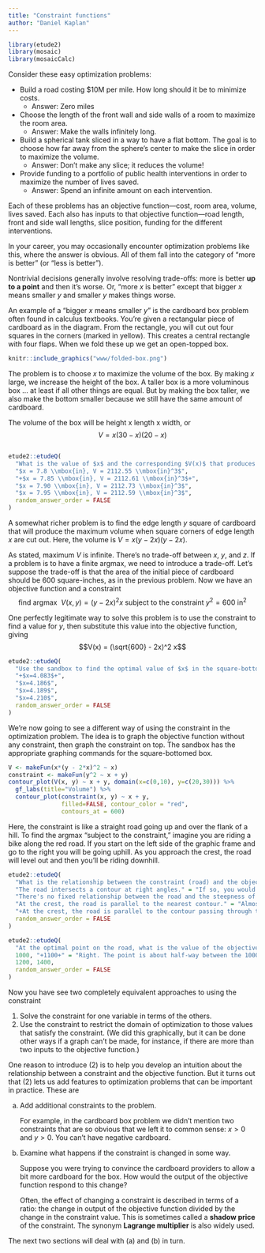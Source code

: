 ```yaml
---
title: "Constraint functions"
author: "Daniel Kaplan"
---
```


```r
library(etude2)
library(mosaic)
library(mosaicCalc)
```

Consider these easy optimization problems:

- Build a road costing $10M per mile. How long should it be to minimize costs.
    * Answer: Zero miles
- Choose the length of the front wall and side walls of a room to maximize the room area.
    * Answer: Make the walls infinitely long.
- Build a spherical tank sliced in a way to have a flat bottom. The goal is to choose how far away from the sphere's center to make the slice in order to maximize the volume. 
    * Answer: Don't make any slice; it reduces the volume!
- Provide funding to a portfolio of public health interventions in order to maximize the number of lives saved.
    * Answer: Spend an infinite amount on each intervention.
    
Each of these problems has an objective function---cost, room area, volume, lives saved. Each also has inputs to that objective function---road length, front and side wall lengths, slice position, funding for the different interventions.

In your career, you may occasionally encounter optimization problems like this, where the answer is obvious. All of them fall into the category of "more is better" (or "less is better"). 

Nontrivial decisions generally involve resolving trade-offs: more is better **up to a point** and then it's worse. Or, "more $x$ is better" except that bigger $x$ means smaller $y$ and smaller $y$ makes things worse. 

An example of a "bigger $x$ means smaller $y$" is the cardboard box problem often found in calculus textbooks. You're given a rectangular piece of cardboard as in the diagram. From the rectangle, you will cut out four squares in the corners (marked in yellow). This creates a central rectangle with four flaps. When we fold these up we get an open-topped box.

```r
knitr::include_graphics("www/folded-box.png")
```

The problem is to choose $x$ to maximize the volume of the box.  By making $x$ large, we increase the height of the box. A taller box is a more voluminous box ... at least if all other things are equal. But by making the box taller, we also make the bottom smaller because we still have the same amount of cardboard. 

The volume of the box will be height x length x width, or 
$$V = x (30-x) (20-x)$$
```r




```

```r
etude2::etudeQ(
  "What is the value of $x$ and the corresponding $V(x)$ that produces the maximum volume for the box? You can use the sandbox for your calculations (make sure your parentheses match the provided equation).", 
  "$x = 7.8 \\mbox{in}, V = 2112.55 \\mbox{in}^3$",
  "+$x = 7.85 \\mbox{in}, V = 2112.61 \\mbox{in}^3$+",
  "$x = 7.90 \\mbox{in}, V = 2112.73 \\mbox{in}^3$",
  "$x = 7.95 \\mbox{in}, V = 2112.59 \\mbox{in}^3$",
  random_answer_order = FALSE
)
```

A somewhat richer problem is to find the edge length $y$ square of cardboard that will produce the maximum volume when square corners of edge length $x$ are cut out. Here, the volume is $V = x(y-2x)(y-2x)$.

As stated, maximum $V$ is infinite. There's no trade-off between $x$, $y$, and $z$. If a problem is to have a finite argmax, we need to introduce a trade-off. Let's suppose the trade-off is that the area of the initial piece of cardboard should be 600 square-inches, as in the previous problem. Now we have an objective function and a constraint $$\mbox{find argmax}\ \ V(x,y) = (y-2x)^2 x\  \mbox{subject to the constraint}\  y^2 = 600\ \mbox{in}^2$$ 

One perfectly legitimate way to solve this problem is to use the constraint to find a value for $y$, then substitute this value into the objective function, giving $$V(x) = (\sqrt{600} - 2x)^2 x$$

```r
etude2::etudeQ(
  "Use the sandbox to find the optimal value of $x$ in the square-bottomed box problem. Which of these is it?",
  "+$x=4.083$+",
  "$x=4.186$",
  "$x=4.189$",
  "$x=4.210$",
  random_answer_order = FALSE
)
```

We're now going to see a different way of using the constraint in the optimization problem. The idea is to graph the objective function without any constraint, then graph the constraint on top. The sandbox has the appropriate graphing commands for the  square-bottomed box.

```r
V <- makeFun(x*(y - 2*x)^2 ~ x)
constraint <- makeFun(y^2 ~ x + y)
contour_plot(V(x, y) ~ x + y, domain(x=c(0,10), y=c(20,30))) %>%
  gf_labs(title="Volume") %>%
  contour_plot(constraint(x, y) ~ x + y, 
               filled=FALSE, contour_color = "red", 
               contours_at = 600) 
```  


Here, the constraint is like a straight road going up and over the flank of a hill. To find the argmax "subject to the constraint," imagine you are riding a bike along the red road. If you start on the left side of the graphic frame and go to the right you will be going uphill. As you approach the crest, the road will level out and then you'll be riding downhill. 

```r
etude2::etudeQ(
  "What is the relationship between the constraint (road) and the objective function (contours) that indicates you are on the crest?",
  "The road intersects a contour at right angles." = "If so, you would be riding in the steepest direction. Remember, the gradient at each point is perpendicular to the contour at that point.",
  "There's no fixed relationship between the road and the steepness of the objective function." = "Yet, ask any bicyclist and they can easily tell you when they have reached the top point on a road.",
  "At the crest, the road is parallel to the nearest contour." = "Almost, but remember that we draw only some of the contours and not others simply to prevent flooding the graph with ink.",
  "+At the crest, the road is parallel to the contour passing through that point on the road.+",
  random_answer_order = FALSE
)
```

```r
etude2::etudeQ(
  "At the optimal point on the road, what is the value of the objective function $V(x,y)$?",
  1000, "+1100+" = "Right. The point is about half-way between the 1000 and 1200 contours.", 
  1200, 1400,
  random_answer_order = FALSE
)
```

Now you have see two completely equivalent approaches to using the constraint

1. Solve the constraint for one variable in terms of the others.
2. Use the constraint to restrict the domain of optimization to those values that satisfy the constraint. (We did this graphically, but it can be done other ways if a graph can't be made, for instance, if there are more than two inputs to the objective function.)

One reason to introduce (2) is to help you develop an intuition about the relationship between a constraint and the objective function. But it turns out that (2) lets us add features to optimization problems that can be important in practice. These are

a. Add additional constraints to the problem.

    For example, in the cardboard box problem we didn't mention two constraints that are so obvious that we left it to common sense: $x > 0$ and $y > 0$. You can't have negative cardboard.

b. Examine what happens if the constraint is changed in some way. 

    Suppose you were trying to convince the cardboard providers to allow a bit more cardboard for the box. How would the output of the objective function respond to this change?  
    
    Often, the effect of changing a constraint is described in terms of a ratio: the change in output of the objective function divided by the change in the constraint value. This is sometimes called a **shadow price** of the constraint. The synonym **Lagrange multiplier** is also widely used.

The next two sections will deal with (a) and (b) in turn.


